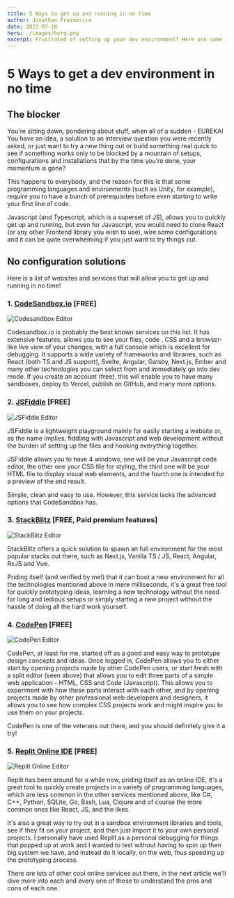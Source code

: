 ```yaml
---
title: 5 Ways to get up and running in no time
author: Jonathan Fraimorice
date: 2022-07-10
hero: ./images/hero.png
excerpt: Frustrated of setting up your dev environment? Here are some ideas of how to get it up and running in no time
---
```


# **5 Ways to get a dev environment in no time**

## The blocker

You're sitting down, pondering about stuff, when all of a sudden - EUREKA! You have an idea, a solution to an interview question you were recently asked, or just want to try a new thing out or build something real quick to see if something works only to be blocked by a mountain of setups, configurations and installations that by the time you're done, your momentum is gone?

This happens to everybody, and the reason for this is that some programming languages and environments (such as Unity, for example), require you to have a bunch of prerequisites before even starting to write your first line of code.

Javascript (and Typescript, which is a superset of JS), allows you to quickly get up and running, but even for Javascript, you would need to clone React (or any other Frontend library you wish to use), wire some configurations and it can be quite overwhelming if you just want to try things out.

## No configuration solutions

Here is a list of websites and services that will allow you to get up and running in no time!

### 1. [CodeSandbox.io](https://codesandbox.io) [FREE]

<div className="Image__Small">
  <img
    src="./images/codesandbox.svg"
    title="Codesandbox Editor"
    alt="Codesandbox Editor"
  />
</div>

Codesandbox.io is probably the best known services on this list. It has extensive features, allows you to see your files, code , CSS and a browser-like live view of your changes, with a full console which is excellent for debugging.
It supports a wide variety of frameworks and libraries, such as React (both TS and JS support), Svelte, Angular, Gatsby, Next.js, Ember and many other technologies you can select from and immediately go into dev mode.
If you create an account (free), this will enable you to have many sandboxes, deploy to Vercel, publish on GitHub, and many more options.

### 2. [JSFiddle](https://jsfiddle.net/) [FREE]

<div className="Image__Small">
  <img
    src="./images/jsfiddle.jpg"
    title="JSFiddle Editor"
    alt="JSFiddle Editor"
  />
</div>

JSFiddle is a lightweight playground mainly for easily starting a website or, as the name implies, fiddling with Javascript and web development without the burden of setting up the files and hooking everything together.

JSFiddle allows you to have 4 windows, one will be your Javascript code editor, the other one your CSS file for styling, the third one will be your HTML file to display visual web elements, and the fourth one is intended for a preview of the end result.

Simple, clean and easy to use. However, this service lacks the advanced options that CodeSandbox has.

### 3. [StackBlitz](https://stackblitz.com/) [FREE, Paid premium features]

<div className="Image__Small">
  <img
    src="./images/stackblitz.jpg"
    title="StackBlitz Editor"
    alt="StackBlitz Editor"
  />
</div>

StackBlitz offers a quick solution to spawn an full environment for the most popular stacks out there, such as Next.js, Vanilla TS / JS, React, Angular, RxJS and Vue.

Priding itself (and verified by me!) that it can boot a new environment for all the technologies mentioned above in mere milliseconds, it's a great free tool for quickly prototyping ideas, learning a new technology without the need for long and tedious setups or simply starting a new project without the hassle of doing all the hard work yourself.

### 4. [CodePen](https://codepen.io/) [FREE]

<div className="Image__Small">
  <img
    src="./images/codepen.png"
    title="CodePen Editor"
    alt="CodePen Editor"
  />
</div>

CodePen, at least for me, started off as a good and easy way to prototype design concepts and ideas. Once logged in, CodePen allows you to either start by opening projects made by other CodePen users, or start fresh with a split editor (seen above) that allows you to edit three parts of a simple web application - HTML, CSS and Code (Javascript). This allows you to experiment with how these parts interact with each other, and by opening projects made by other professional web developers and designers, it allows you to see how complex CSS projects work and might inspire you to use them on your projects.

CodePen is one of the veterans out there, and you should definitely give it a try!

### 5. [Replit Online IDE](https://replit.com/) [FREE]

<div className="Image__Small">
  <img
    src="./images/replit.png"
    title="Replit Online Editor"
    alt="Replit Online Editor"
  />
</div>

Replit has been around for a while now, priding itself as an online IDE, it's a great tool to quickly create projects in a variety of programming languages, which are less common in the other services mentioned above, like C#, C++, Python, SQLite, Go, Bash, Lua, Clojure and of course the more common ones like React, JS, and the likes.

It's also a great way to try out in a sandbox environment libraries and tools, see if they fit on your project, and then just import it to your own personal projects. I personally have used Replit as a personal debugging for things that popped up at work and I wanted to test without having to spin up then big system we have, and instead do it locally, on the web, thus speeding up the prototyping process.

There are lots of other cool online services out there, in the next article we'll dive more into each and every one of these to understand the pros and cons of each one.